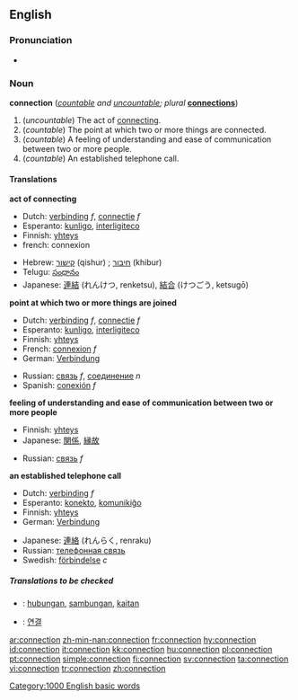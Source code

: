 ==English==

===Pronunciation===
*{{audio|en-us-connection.ogg|Audio (US)}}

===Noun===
'''connection''' (''[[countable]] and [[uncountable]]; plural'' '''[[connections]]''')

#(''uncountable'') The act of [[connect]]ing.
#(''countable'') The point at which two or more things are connected.
#(''countable'') A feeling of understanding and ease of communication between two or more people.
#(''countable'') An established telephone call.

====Translations====

'''act of connecting'''
{{top}}
*Dutch: [[verbinding]] ''f'', [[connectie]] ''f''
*Esperanto: [[kunligo]], [[interligiteco]]
*Finnish: [[yhteys]]
*french: connexion {{f}}
{{mid}}
*Hebrew: [[קישור]] (qishur) {{m}}; [[חיבור]] (khibur) {{m}}
*Telugu: [[సంధానం]]
*Japanese: [[連結]] (れんけつ, renketsu), [[結合]] (けつごう, ketsugō)
{{bottom}}

'''point at which two or more things are joined'''
{{top}}
*Dutch: [[verbinding]] ''f'', [[connectie]] ''f''
*Esperanto: [[kunligo]], [[interligiteco]]
*Finnish: [[yhteys]]
*French: [[connexion]] ''f''
*German: [[Verbindung]]
{{mid}}
*Russian: [[связь]] ''f'', [[соединение]] ''n''
*Spanish: [[conexión]] ''f''
{{bottom}}

'''feeling of understanding and ease of communication between two or more people'''
{{top}}
*Finnish: [[yhteys]]
*Japanese: [[関係]], [[縁故]]
{{mid}}
*Russian: [[связь]] ''f''
{{bottom}}

'''an established telephone call'''
{{top}}
*Dutch: [[verbinding]] ''f''
*Esperanto: [[konekto]], [[komunikiĝo]]
*Finnish: [[yhteys]]
*German: [[Verbindung]]
{{mid}}
*Japanese: [[連絡]] (れんらく, renraku)
*Russian: [[телефонная связь]]
*Swedish: [[förbindelse]] ''c''
{{bottom}}

=====Translations to be checked=====
<!--Remove this section once all of the translations below have been moved into the tables above.-->
{{checktrans}}

*{{ttbc|Indonesian}}: [[hubung|hubungan]], [[sambung|sambungan]], [[kait|kaitan]]
*{{ttbc|Korean}}: [[연결]]

[[Category:1000 English basic words]]

[[ar:connection]]
[[zh-min-nan:connection]]
[[fr:connection]]
[[hy:connection]]
[[id:connection]]
[[it:connection]]
[[kk:connection]]
[[hu:connection]]
[[pl:connection]]
[[pt:connection]]
[[simple:connection]]
[[fi:connection]]
[[sv:connection]]
[[ta:connection]]
[[vi:connection]]
[[tr:connection]]
[[zh:connection]]